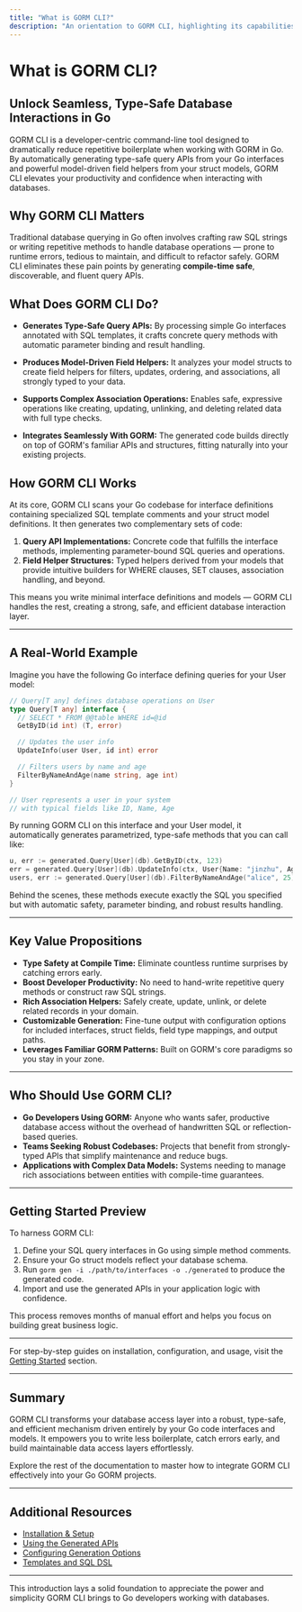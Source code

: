 ```yaml
---
title: "What is GORM CLI?"
description: "An orientation to GORM CLI, highlighting its capabilities to automatically generate type-safe query APIs and powerful field helpers using your Go interfaces and models, all to reduce manual boilerplate and boost developer productivity."
---
```


# What is GORM CLI?

## Unlock Seamless, Type-Safe Database Interactions in Go

GORM CLI is a developer-centric command-line tool designed to dramatically reduce repetitive boilerplate when working with GORM in Go. By automatically generating type-safe query APIs from your Go interfaces and powerful model-driven field helpers from your struct models, GORM CLI elevates your productivity and confidence when interacting with databases.

## Why GORM CLI Matters

Traditional database querying in Go often involves crafting raw SQL strings or writing repetitive methods to handle database operations — prone to runtime errors, tedious to maintain, and difficult to refactor safely. GORM CLI eliminates these pain points by generating **compile-time safe**, discoverable, and fluent query APIs.

## What Does GORM CLI Do?

- **Generates Type-Safe Query APIs:** By processing simple Go interfaces annotated with SQL templates, it crafts concrete query methods with automatic parameter binding and result handling.

- **Produces Model-Driven Field Helpers:** It analyzes your model structs to create field helpers for filters, updates, ordering, and associations, all strongly typed to your data.

- **Supports Complex Association Operations:** Enables safe, expressive operations like creating, updating, unlinking, and deleting related data with full type checks.

- **Integrates Seamlessly With GORM:** The generated code builds directly on top of GORM's familiar APIs and structures, fitting naturally into your existing projects.

## How GORM CLI Works

At its core, GORM CLI scans your Go codebase for interface definitions containing specialized SQL template comments and your struct model definitions. It then generates two complementary sets of code:

1. **Query API Implementations:** Concrete code that fulfills the interface methods, implementing parameter-bound SQL queries and operations.
2. **Field Helper Structures:** Typed helpers derived from your models that provide intuitive builders for WHERE clauses, SET clauses, association handling, and beyond.

This means you write minimal interface definitions and models — GORM CLI handles the rest, creating a strong, safe, and efficient database interaction layer.

---

## A Real-World Example

Imagine you have the following Go interface defining queries for your User model:

```go
// Query[T any] defines database operations on User
type Query[T any] interface {
  // SELECT * FROM @@table WHERE id=@id
  GetByID(id int) (T, error)

  // Updates the user info
  UpdateInfo(user User, id int) error

  // Filters users by name and age
  FilterByNameAndAge(name string, age int)
}

// User represents a user in your system
// with typical fields like ID, Name, Age
```

By running GORM CLI on this interface and your User model, it automatically generates parametrized, type-safe methods that you can call like:

```go
u, err := generated.Query[User](db).GetByID(ctx, 123)
err = generated.Query[User](db).UpdateInfo(ctx, User{Name: "jinzhu", Age: 20}, 1)
users, err := generated.Query[User](db).FilterByNameAndAge("alice", 25).Find(ctx)
```

Behind the scenes, these methods execute exactly the SQL you specified but with automatic safety, parameter binding, and robust results handling.

---

## Key Value Propositions

- **Type Safety at Compile Time:** Eliminate countless runtime surprises by catching errors early.
- **Boost Developer Productivity:** No need to hand-write repetitive query methods or construct raw SQL strings.
- **Rich Association Helpers:** Safely create, update, unlink, or delete related records in your domain.
- **Customizable Generation:** Fine-tune output with configuration options for included interfaces, struct fields, field type mappings, and output paths.
- **Leverages Familiar GORM Patterns:** Built on GORM's core paradigms so you stay in your zone.

---

## Who Should Use GORM CLI?

- **Go Developers Using GORM:** Anyone who wants safer, productive database access without the overhead of handwritten SQL or reflection-based queries.
- **Teams Seeking Robust Codebases:** Projects that benefit from strongly-typed APIs that simplify maintenance and reduce bugs.
- **Applications with Complex Data Models:** Systems needing to manage rich associations between entities with compile-time guarantees.

---

## Getting Started Preview

To harness GORM CLI:

1. Define your SQL query interfaces in Go using simple method comments.
2. Ensure your Go struct models reflect your database schema.
3. Run `gorm gen -i ./path/to/interfaces -o ./generated` to produce the generated code.
4. Import and use the generated APIs in your application logic with confidence.

This process removes months of manual effort and helps you focus on building great business logic.

---

For step-by-step guides on installation, configuration, and usage, visit the [Getting Started](https://your-docs/getting-started) section.

---

## Summary

GORM CLI transforms your database access layer into a robust, type-safe, and efficient mechanism driven entirely by your Go code interfaces and models. It empowers you to write less boilerplate, catch errors early, and build maintainable data access layers effortlessly.

Explore the rest of the documentation to master how to integrate GORM CLI effectively into your Go GORM projects.

---

## Additional Resources

- [Installation & Setup](https://your-docs/getting-started/setup-installation/installation)
- [Using the Generated APIs](https://your-docs/getting-started/first-generation/using-generated-code)
- [Configuring Generation Options](https://your-docs/guides/customization-advanced/generation-config)
- [Templates and SQL DSL](https://your-docs/guides/practical-usage-patterns/template-dsl-patterns)


---

This introduction lays a solid foundation to appreciate the power and simplicity GORM CLI brings to Go developers working with databases.
